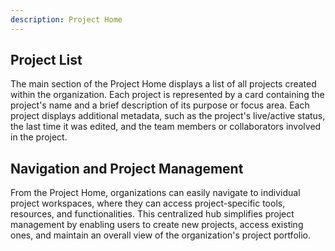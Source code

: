 ```yaml
---
description: Project Home
---
```

## Project List

The main section of the Project Home displays a list of all projects created within the organization. Each project is represented by a card containing the project's name and a brief description of its purpose or focus area.
Each project displays additional metadata, such as the project's live/active status, the last time it was edited, and the team members or collaborators involved in the project.

## Navigation and Project Management

From the Project Home, organizations can easily navigate to individual project workspaces, where they can access project-specific tools, resources, and functionalities. This centralized hub simplifies project management by enabling users to create new projects, access existing ones, and maintain an overall view of the organization's project portfolio.